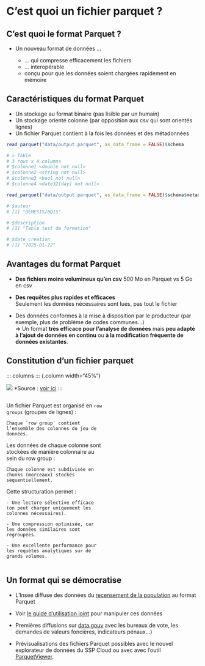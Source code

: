# C'est quoi un fichier parquet ? {.backgroundTitre}

## C'est quoi le format Parquet ?

-   Un nouveau format de données ...

    -   ... qui compresse efficacement les fichiers
    -   ... interopérable
    -   conçu pour que les données soient chargées rapidement en mémoire

## Caractéristiques du format Parquet

-   Un stockage au format binaire (pas lisible par un humain)\
-   Un stockage orienté colonne (par opposition aux csv qui sont orientés lignes)\
-   Un fichier Parquet contient à la fois les données et des métadonnées

```{.r}
read_parquet("data/output.parquet", as_data_frame = FALSE)$schema

# > Table
# 3 rows x 4 columns
# $colonne1 <double not null>
# $colonne2 <string not null>
# $colonne3 <bool not null>
# $colonne4 <date32[day] not null>

read_parquet("data/output.parquet", as_data_frame = FALSE)$schema$metadata

# $auteur
# [1] "DEMESIS/BQIS"

# $description
# [1] "Table test de formation"

# $date_creation
# [1] "2025-01-22"
```

## Avantages du format Parquet

- **Des fichiers moins volumineux qu'en csv** 
500 Mo en Parquet vs 5 Go en csv  

- **Des requêtes plus rapides et efficaces**  
Seulement les données nécessaires sont lues, pas tout le fichier  

- Des données conformes à la mise à disposition par le producteur (par exemple, plus de problème de codes communes…)  
=> Un format **très efficace pour l'analyse de données** mais **peu adapté à l'ajout de données en continu** ou **à la modification fréquente de données existantes**.  

## Constitution d'un fichier parquet

::: columns
::: {.column width="45%"}

![](img/constitution_parquet.png){fig-align="center"}
*Source : [voir ici](https://luminousmen.com/post/why-parquet-is-the-goto-format-for-data-engineers/)
:::

::: {.column width="50%"}

Un fichier Parquet est organisé en `row groups` (groupes de lignes) :

    Chaque `row group` contient l’ensemble des colonnes du jeu de données.

Les données de chaque colonne sont stockées de manière colonnaire au sein du row group :

    Chaque colonne est subdivisée en chunks (morceaux) stockés séquentiellement.

Cette structuration permet :

    - Une lecture sélective efficace (on peut charger uniquement les colonnes nécessaires).

    - Une compression optimisée, car les données similaires sont regroupées.

    - Une excellente performance pour les requêtes analytiques sur de grands volumes.
:::

## Un format qui se démocratise

- L'Insee diffuse des données du [recensement de la population](https://www.insee.fr/fr/statistiques/7637890#consulter-sommaire) au format Parquet  

- Voir [le guide d'utilisation joint](https://ssphub.netlify.app/post/parquetrp/) pour manipuler ces données

- Premières diffusions sur [data.gouv](https://www.data.gouv.fr/fr/) avec les bureaux de vote, les demandes de valeurs foncières, indicateurs pénaux…)  

- Prévisualisations des fichiers Parquet possibles avec le nouvel explorateur de données du SSP Cloud ou avec avec l'outil [ParquetViewer](https://github.com/mukunku/ParquetViewer).


